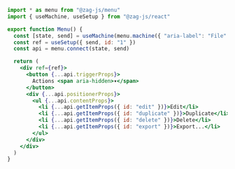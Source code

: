 ```jsx
import * as menu from "@zag-js/menu"
import { useMachine, useSetup } from "@zag-js/react"

export function Menu() {
  const [state, send] = useMachine(menu.machine({ "aria-label": "File" }))
  const ref = useSetup({ send, id: "1" })
  const api = menu.connect(state, send)

  return (
    <div ref={ref}>
      <button {...api.triggerProps}>
        Actions <span aria-hidden>▾</span>
      </button>
      <div {...api.positionerProps}>
        <ul {...api.contentProps}>
          <li {...api.getItemProps({ id: "edit" })}>Edit</li>
          <li {...api.getItemProps({ id: "duplicate" })}>Duplicate</li>
          <li {...api.getItemProps({ id: "delete" })}>Delete</li>
          <li {...api.getItemProps({ id: "export" })}>Export...</li>
        </ul>
      </div>
    </div>
  )
}
```
